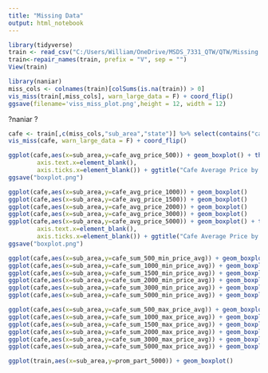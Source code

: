 ```yaml
---
title: "Missing Data"
output: html_notebook
---
```



```r
library(tidyverse)
train <- read_csv("C:/Users/William/OneDrive/MSDS_7331_QTW/QTW/Missing Data Case Study/train.csv",guess_max =40000)
train<-repair_names(train, prefix = "V", sep = "")
View(train)
```


```r
library(naniar)
miss_cols <- colnames(train)[colSums(is.na(train)) > 0]
vis_miss(train[,miss_cols], warn_large_data = F) + coord_flip()
ggsave(filename='viss_miss_plot.png',height = 12, width = 12)
```

?naniar
?
```r
cafe <- train[,c(miss_cols,"sub_area","state")] %>% select(contains("cafe"),"sub_area","state")
vis_miss(cafe, warn_large_data = F) + coord_flip()
```

```r
ggplot(cafe,aes(x=sub_area,y=cafe_avg_price_500)) + geom_boxplot() + theme(
        axis.text.x=element_blank(),
        axis.ticks.x=element_blank()) + ggtitle("Cafe Average Price by Sub Area") + ylab("Cafe Average Price (500M)") + xlab("Sub Area")
ggsave("boxplot.png")

ggplot(cafe,aes(x=sub_area,y=cafe_avg_price_1000)) + geom_boxplot()
ggplot(cafe,aes(x=sub_area,y=cafe_avg_price_1500)) + geom_boxplot()
ggplot(cafe,aes(x=sub_area,y=cafe_avg_price_2000)) + geom_boxplot()
ggplot(cafe,aes(x=sub_area,y=cafe_avg_price_3000)) + geom_boxplot()
ggplot(cafe,aes(x=sub_area,y=cafe_avg_price_5000)) + geom_boxplot() + theme(
        axis.text.x=element_blank(),
        axis.ticks.x=element_blank()) + ggtitle("Cafe Average Price by Sub Area") + ylab("Cafe Average Price (5000M)") + xlab("Sub Area")
ggsave("boxplot.png")
```

```r
ggplot(cafe,aes(x=sub_area,y=cafe_sum_500_min_price_avg)) + geom_boxplot() 
ggplot(cafe,aes(x=sub_area,y=cafe_sum_1000_min_price_avg)) + geom_boxplot()
ggplot(cafe,aes(x=sub_area,y=cafe_sum_1500_min_price_avg)) + geom_boxplot()
ggplot(cafe,aes(x=sub_area,y=cafe_sum_2000_min_price_avg)) + geom_boxplot()
ggplot(cafe,aes(x=sub_area,y=cafe_sum_3000_min_price_avg)) + geom_boxplot()
ggplot(cafe,aes(x=sub_area,y=cafe_sum_5000_min_price_avg)) + geom_boxplot()
```
```r
ggplot(cafe,aes(x=sub_area,y=cafe_sum_500_max_price_avg)) + geom_boxplot()
ggplot(cafe,aes(x=sub_area,y=cafe_sum_1000_max_price_avg)) + geom_boxplot()
ggplot(cafe,aes(x=sub_area,y=cafe_sum_1500_max_price_avg)) + geom_boxplot()
ggplot(cafe,aes(x=sub_area,y=cafe_sum_2000_max_price_avg)) + geom_boxplot()
ggplot(cafe,aes(x=sub_area,y=cafe_sum_3000_max_price_avg)) + geom_boxplot()
ggplot(cafe,aes(x=sub_area,y=cafe_sum_5000_max_price_avg)) + geom_boxplot()
```
```r
ggplot(train,aes(x=sub_area,y=prom_part_5000)) + geom_boxplot()
```

